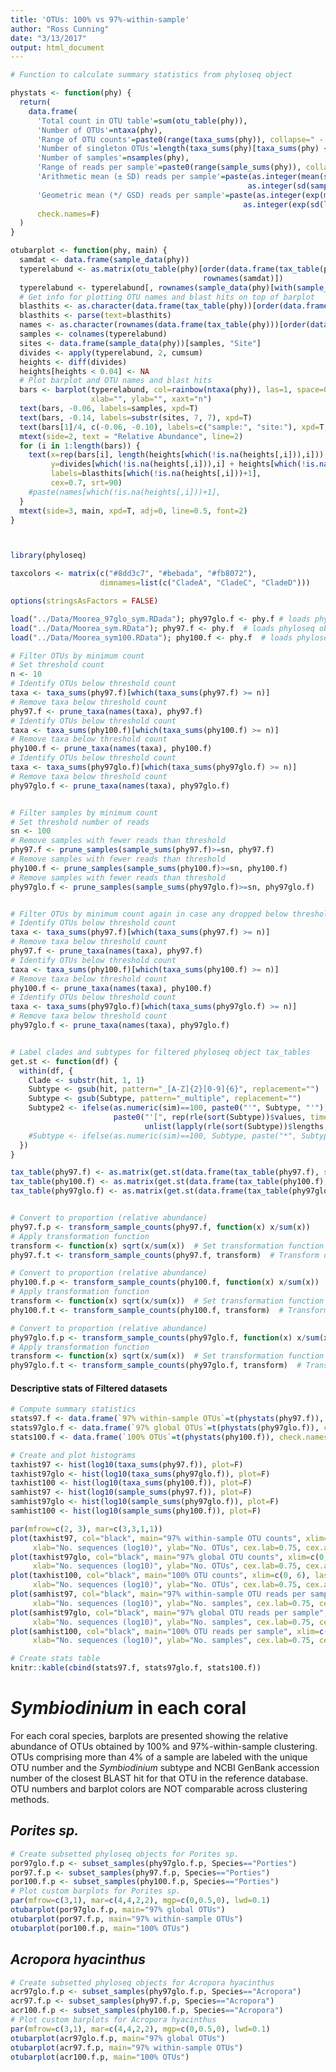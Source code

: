 ```yaml
---
title: 'OTUs: 100% vs 97%-within-sample'
author: "Ross Cunning"
date: "3/13/2017"
output: html_document
---
```


```r

# Function to calculate summary statistics from phyloseq object

phystats <- function(phy) {
  return(
    data.frame(
      'Total count in OTU table'=sum(otu_table(phy)),
      'Number of OTUs'=ntaxa(phy),
      'Range of OTU counts'=paste0(range(taxa_sums(phy)), collapse=" - "),
      'Number of singleton OTUs'=length(taxa_sums(phy)[taxa_sums(phy) <= 1]),
      'Number of samples'=nsamples(phy),
      'Range of reads per sample'=paste0(range(sample_sums(phy)), collapse=" - "),
      'Arithmetic mean (± SD) reads per sample'=paste(as.integer(mean(sample_sums(phy))), 
                                                     as.integer(sd(sample_sums(phy))), sep=" ± "),
      'Geometric mean (*/ GSD) reads per sample'=paste(as.integer(exp(mean(log(sample_sums(phy))))),
                                                    as.integer(exp(sd(log(sample_sums(phy))))), sep=" */ "),
      check.names=F)
  )
}

otubarplot <- function(phy, main) {
  samdat <- data.frame(sample_data(phy))
  typerelabund <- as.matrix(otu_table(phy)[order(data.frame(tax_table(phy))$Subtype), 
                                           rownames(samdat)])
  typerelabund <- typerelabund[, rownames(sample_data(phy)[with(sample_data(phy), order(Site, DNA.ID))])]
  # Get info for plotting OTU names and blast hits on top of barplot
  blasthits <- as.character(data.frame(tax_table(phy))[order(data.frame(tax_table(phy))$Subtype), "Subtype2"])
  blasthits <- parse(text=blasthits)
  names <- as.character(rownames(data.frame(tax_table(phy)))[order(data.frame(tax_table(phy))$Subtype)])
  samples <- colnames(typerelabund)
  sites <- data.frame(sample_data(phy))[samples, "Site"]
  divides <- apply(typerelabund, 2, cumsum)
  heights <- diff(divides)
  heights[heights < 0.04] <- NA
  # Plot barplot and OTU names and blast hits
  bars <- barplot(typerelabund, col=rainbow(ntaxa(phy)), las=1, space=0.1, xaxs="i",
                  xlab="", ylab="", xaxt="n")
  text(bars, -0.06, labels=samples, xpd=T)
  text(bars, -0.14, labels=substr(sites, 7, 7), xpd=T)
  text(bars[1]/4, c(-0.06, -0.10), labels=c("sample:", "site:"), xpd=T, pos=2)
  mtext(side=2, text = "Relative Abundance", line=2)
  for (i in 1:length(bars)) {
    text(x=rep(bars[i], length(heights[which(!is.na(heights[,i])),i])), 
         y=divides[which(!is.na(heights[,i])),i] + heights[which(!is.na(heights[,i])),i] / 2, 
         labels=blasthits[which(!is.na(heights[,i]))+1],
         cex=0.7, srt=90)
    #paste(names[which(!is.na(heights[,i]))+1],
  }
  mtext(side=3, main, xpd=T, adj=0, line=0.5, font=2)
}



library(phyloseq)

taxcolors <- matrix(c("#8dd3c7", "#bebada", "#fb8072"), 
                    dimnames=list(c("CladeA", "CladeC", "CladeD")))

options(stringsAsFactors = FALSE)

load("../Data/Moorea_97glo_sym.RDada"); phy97glo.f <- phy.f # loads phyloseq object of 97% global OTUs, renames to phy97glo.f
load("../Data/Moorea_sym.RData"); phy97.f <- phy.f  # loads phyloseq object of 97% within-sample OTUs, renames to phy97.f
load("../Data/Moorea_sym100.RData"); phy100.f <- phy.f  # loads phyloseq object of 97% OTUs, renames to phy100.f

# Filter OTUs by minimum count
# Set threshold count
n <- 10
# Identify OTUs below threshold count
taxa <- taxa_sums(phy97.f)[which(taxa_sums(phy97.f) >= n)]
# Remove taxa below threshold count
phy97.f <- prune_taxa(names(taxa), phy97.f)
# Identify OTUs below threshold count
taxa <- taxa_sums(phy100.f)[which(taxa_sums(phy100.f) >= n)]
# Remove taxa below threshold count
phy100.f <- prune_taxa(names(taxa), phy100.f)
# Identify OTUs below threshold count
taxa <- taxa_sums(phy97glo.f)[which(taxa_sums(phy97glo.f) >= n)]
# Remove taxa below threshold count
phy97glo.f <- prune_taxa(names(taxa), phy97glo.f)


# Filter samples by minimum count
# Set threshold number of reads
sn <- 100
# Remove samples with fewer reads than threshold
phy97.f <- prune_samples(sample_sums(phy97.f)>=sn, phy97.f)
# Remove samples with fewer reads than threshold
phy100.f <- prune_samples(sample_sums(phy100.f)>=sn, phy100.f)
# Remove samples with fewer reads than threshold
phy97glo.f <- prune_samples(sample_sums(phy97glo.f)>=sn, phy97glo.f)


# Filter OTUs by minimum count again in case any dropped below threshold after filtering samples
# Identify OTUs below threshold count
taxa <- taxa_sums(phy97.f)[which(taxa_sums(phy97.f) >= n)]
# Remove taxa below threshold count
phy97.f <- prune_taxa(names(taxa), phy97.f)
# Identify OTUs below threshold count
taxa <- taxa_sums(phy100.f)[which(taxa_sums(phy100.f) >= n)]
# Remove taxa below threshold count
phy100.f <- prune_taxa(names(taxa), phy100.f)
# Identify OTUs below threshold count
taxa <- taxa_sums(phy97glo.f)[which(taxa_sums(phy97glo.f) >= n)]
# Remove taxa below threshold count
phy97glo.f <- prune_taxa(names(taxa), phy97glo.f)


# Label clades and subtypes for filtered phyloseq object tax_tables
get.st <- function(df) {
  within(df, {
    Clade <- substr(hit, 1, 1)
    Subtype <- gsub(hit, pattern="_[A-Z]{2}[0-9]{6}", replacement="")
    Subtype <- gsub(Subtype, pattern="_multiple", replacement="")
    Subtype2 <- ifelse(as.numeric(sim)==100, paste0("'", Subtype, "'"),
                       paste0("'[", rep(rle(sort(Subtype))$values, times=rle(sort(Subtype))$lengths), "]'^", 
                              unlist(lapply(rle(sort(Subtype))$lengths, seq_len)))[order(order(Subtype))])
    #Subtype <- ifelse(as.numeric(sim)==100, Subtype, paste("*", Subtype, sep=""))
  })
}

tax_table(phy97.f) <- as.matrix(get.st(data.frame(tax_table(phy97.f), stringsAsFactors=FALSE)))
tax_table(phy100.f) <- as.matrix(get.st(data.frame(tax_table(phy100.f), stringsAsFactors=FALSE)))
tax_table(phy97glo.f) <- as.matrix(get.st(data.frame(tax_table(phy97glo.f), stringsAsFactors=FALSE)))


# Convert to proportion (relative abundance)
phy97.f.p <- transform_sample_counts(phy97.f, function(x) x/sum(x))
# Apply transformation function
transform <- function(x) sqrt(x/sum(x))  # Set transformation function
phy97.f.t <- transform_sample_counts(phy97.f, transform)  # Transform data

# Convert to proportion (relative abundance)
phy100.f.p <- transform_sample_counts(phy100.f, function(x) x/sum(x))
# Apply transformation function
transform <- function(x) sqrt(x/sum(x))  # Set transformation function
phy100.f.t <- transform_sample_counts(phy100.f, transform)  # Transform data

# Convert to proportion (relative abundance)
phy97glo.f.p <- transform_sample_counts(phy97glo.f, function(x) x/sum(x))
# Apply transformation function
transform <- function(x) sqrt(x/sum(x))  # Set transformation function
phy97glo.f.t <- transform_sample_counts(phy97glo.f, transform)  # Transform data
```

#### Descriptive stats of Filtered datasets
```r
# Compute summary statistics
stats97.f <- data.frame(`97% within-sample OTUs`=t(phystats(phy97.f)), check.names=F)
stats97glo.f <- data.frame(`97% global OTUs`=t(phystats(phy97glo.f)), check.names=F)
stats100.f <- data.frame(`100% OTUs`=t(phystats(phy100.f)), check.names=F)

# Create and plot histograms
taxhist97 <- hist(log10(taxa_sums(phy97.f)), plot=F)
taxhist97glo <- hist(log10(taxa_sums(phy97glo.f)), plot=F)
taxhist100 <- hist(log10(taxa_sums(phy100.f)), plot=F)
samhist97 <- hist(log10(sample_sums(phy97.f)), plot=F)
samhist97glo <- hist(log10(sample_sums(phy97glo.f)), plot=F)
samhist100 <- hist(log10(sample_sums(phy100.f)), plot=F)

par(mfrow=c(2, 3), mar=c(3,3,1,1))
plot(taxhist97, col="black", main="97% within-sample OTU counts", xlim=c(0, 6), las=1, mgp=c(2,0.5,0),
     xlab="No. sequences (log10)", ylab="No. OTUs", cex.lab=0.75, cex.axis=0.75)
plot(taxhist97glo, col="black", main="97% global OTU counts", xlim=c(0, 6), las=1, mgp=c(2,0.5,0),
     xlab="No. sequences (log10)", ylab="No. OTUs", cex.lab=0.75, cex.axis=0.75)
plot(taxhist100, col="black", main="100% OTU counts", xlim=c(0, 6), las=1, mgp=c(2,0.5,0),
     xlab="No. sequences (log10)", ylab="No. OTUs", cex.lab=0.75, cex.axis=0.75)
plot(samhist97, col="black", main="97% within-sample OTU reads per sample", xlim=c(0, 6), las=1, mgp=c(2,0.5,0),
     xlab="No. sequences (log10)", ylab="No. samples", cex.lab=0.75, cex.axis=0.75)
plot(samhist97glo, col="black", main="97% global OTU reads per sample", xlim=c(0, 6), las=1, mgp=c(2,0.5,0),
     xlab="No. sequences (log10)", ylab="No. samples", cex.lab=0.75, cex.axis=0.75)
plot(samhist100, col="black", main="100% OTU reads per sample", xlim=c(0, 6), las=1, mgp=c(2,0.5,0),
     xlab="No. sequences (log10)", ylab="No. samples", cex.lab=0.75, cex.axis=0.75)

# Create stats table
knitr::kable(cbind(stats97.f, stats97glo.f, stats100.f))
```
# *Symbiodinium* in each coral
For each coral species, barplots are presented showing the relative abundance of OTUs obtained by 100% and 97%-within-sample clustering. OTUs comprising more than 4% of a sample are labeled with the unique OTU number and the *Symbiodinium* subtype and NCBI GenBank accession number of the closest BLAST hit for that OTU in the reference database. OTU numbers and barplot colors are NOT comparable across clustering methods.

## *Porites sp.*  
```r
# Create subsetted phyloseq objects for Porites sp.
por97glo.f.p <- subset_samples(phy97glo.f.p, Species=="Porties")
por97.f.p <- subset_samples(phy97.f.p, Species=="Porties")
por100.f.p <- subset_samples(phy100.f.p, Species=="Porties")
# Plot custom barplots for Porites sp.
par(mfrow=c(3,1), mar=c(4,4,2,2), mgp=c(0,0.5,0), lwd=0.1)
otubarplot(por97glo.f.p, main="97% global OTUs")
otubarplot(por97.f.p, main="97% within-sample OTUs")
otubarplot(por100.f.p, main="100% OTUs")
```

## *Acropora hyacinthus*  
```r
# Create subsetted phyloseq objects for Acropora hyacinthus
acr97glo.f.p <- subset_samples(phy97glo.f.p, Species=="Acropora")
acr97.f.p <- subset_samples(phy97.f.p, Species=="Acropora")
acr100.f.p <- subset_samples(phy100.f.p, Species=="Acropora")
# Plot custom barplots for Acropora hyacinthus
par(mfrow=c(3,1), mar=c(4,4,2,2), mgp=c(0,0.5,0), lwd=0.1)
otubarplot(acr97glo.f.p, main="97% global OTUs")
otubarplot(acr97.f.p, main="97% within-sample OTUs")
otubarplot(acr100.f.p, main="100% OTUs")
```


